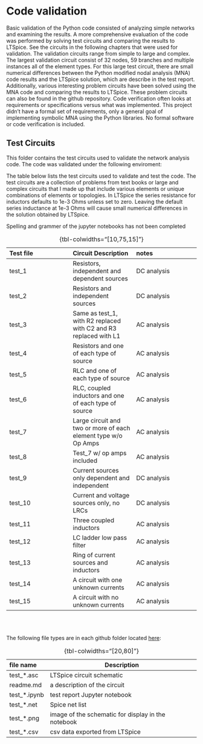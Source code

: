 # Code validation {#sec-Validation .unnumbered}
Basic validation of the Python code consisted of analyzing simple networks and examining the results. A more comprehensive evaluation of the code was performed by solving test circuits and comparing the results to LTSpice. See the circuits in the following chapters that were used for validation. The validation circuits range from simple to large and complex. The largest validation circuit consist of 32 nodes, 59 branches and multiple instances all of the element types. For this large test circuit, there are small numerical differences between the Python modified nodal analysis (MNA) code results and the LTSpice solution, which are describe in the test report. Additionally, various interesting problem circuits have been solved using the MNA code and comparing the results to LTSpice. These problem circuits can also be found in the github repository. Code verification often looks at requirements or specifications versus what was implemented. This project didn't have a formal set of requirements, only a general goal of implementing symbolic MNA using the Python libraries. No formal software or code verification is included.

## Test Circuits  

This folder contains the test circuits used to validate the network analysis code. The code was validated under the following enviroment:  

The table below lists the test circuits used to validate and test the code. The test circuits are a collection of problems from text books or large and complex circuits that I made up that include various elements or unique combinations of elements or topologies. In LTSpice the series resistance for inductors defaults to 1e-3 Ohms unless set to zero. Leaving the default series inductance at 1e-3 Ohms will cause small numerical differences in the solution obtained by LTSpice.

::: {.callout-note}
Spelling and grammer of the jupyter notebooks has not been completed
:::

: {tbl-colwidths="[10,75,15]"}

| Test file | Circuit Description | notes |
|:---|:---|:---|
| test_1 | Resistors, independent and dependent sources | DC analysis |
| test_2 | Resistors and independent sources | DC analysis |
| test_3 | Same as test_1, with R2 replaced with C2 and R3 replaced with L1 | AC analysis |
| test_4 | Resistors and one of each type of source | AC analysis |
| test_5 | RLC and one of each type of source | AC analysis |
| test_6 | RLC, coupled inductors and one of each type of source | AC analysis |
| test_7 | Large circuit and two or more of each element type w/o Op Amps | AC analysis |
| test_8 | Test_7 w/ op amps included | AC analysis |
| test_9 | Current sources only dependent and independent | DC analysis |
| test_10 | Current and voltage sources only, no LRCs | DC analysis |
| test_11 | Three coupled inductors | AC analysis |
| test_12 | LC ladder low pass filter | AC analysis |
| test_13 | Ring of current sources and inductors | AC analysis |
| test_14 | A circuit with one unknown currents | AC analysis |
| test_15 | A circuit with no unknown currents | AC analysis |
<br>
<br>

The following file types are in each github folder located [here](https://github.com/Tiburonboy/Symbolic-modified-nodal-analysis/tree/master/test%20circuits):

: {tbl-colwidths="[20,80]"}

| file name | Description |
|:---------------|-------------|
| test_*.asc | LTSpice circuit schematic |
| readme.md | a description of the circuit |
| test_*.ipynb | test report Jupyter notebook |
| test_*.net | Spice net list |	
| test_*.png | image of the schematic for display in the notebook |
| test_*.csv | csv data exported from LTSpice |

